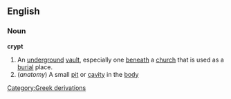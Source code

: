 ==English==
===Noun===
{{wikipedia}}
'''crypt'''
#An [[underground]] [[vault]], especially one [[beneath]] a [[church]] that is used as a [[burial]] place.
#(''anatomy'') A small [[pit]] or [[cavity]] in the [[body]]
[[Category:Greek derivations]]